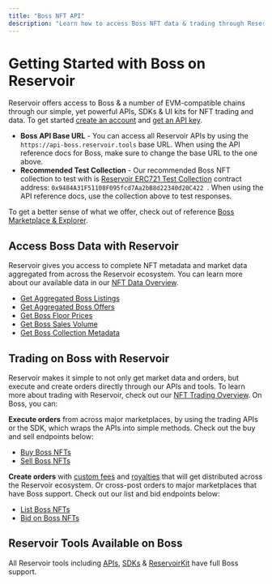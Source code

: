 ```yaml
---
title: "Boss NFT API"
description: "Learn how to access Boss NFT data & trading through Reservoir's developer tools"
---
```


# Getting Started with Boss on Reservoir

Reservoir offers access to Boss & a number of EVM-compatible chains through our simple, yet powerful APIs, SDKs & UI kits for NFT trading and data. To get started [create an account](https://dashboard.reservoir.tools/) and [get an API key](/reference/dashboard-sign-up).

* **Boss API Base URL** - You can access all Reservoir APIs by using the `https://api-boss.reservoir.tools` base URL. When using the API reference docs for Boss, make sure to change the base URL to the one above.
* **Recommended Test Collection** - Our recommended Boss NFT collection to test with is [Reservoir ERC721 Test Collection](https://explorer.boss.proofofplay.com/address/0x9484A31F51108F095fcd7Aa2bB8d22340d20C422) contract address: `0x9484A31F51108F095fcd7Aa2bB8d22340d20C422 `. When using the API reference docs, use the collection above to test responses.

To get a better sense of what we offer, check out of reference [Boss Marketplace & Explorer](https://explorer.reservoir.tools/boss).

## Access Boss Data with Reservoir

Reservoir gives you access to complete NFT metadata and market data aggregated from across the Reservoir ecosystem. You can learn more about our available data in our [NFT Data Overview](/reference/nft-data-overview).

* [Get Aggregated Boss Listings](/reference/getordersasksv5)
* [Get Aggregated Boss Offers](/reference/getordersbidsv6)
* [Get Boss Floor Prices](/reference/getcollectionsv7)
* [Get Boss Sales Volume](/reference/getcollectionsdailyvolumesv1)
* [Get Boss Collection Metadata](/reference/gettokensv7)

## Trading on Boss with Reservoir

Reservoir makes it simple to not only get market data and orders, but execute and create orders directly through our APIs and tools. To learn more about trading with Reservoir, check out our [NFT Trading Overview](/reference/creating-and-filling-orders). On Boss, you can:

**Execute orders** from across major marketplaces, by using the trading APIs or the SDK, which wraps the APIs into simple methods. Check out the buy and sell endpoints below:

* [Buy Boss NFTs](/reference/postexecutebuyv7)
* [Sell Boss NFTs](/reference/postexecutesellv7)

**Create orders** with [custom fees](/docs/custom-fees) and [royalties](/docs/royalties) that will get distributed across the Reservoir ecosystem. Or cross-post orders to major marketplaces that have Boss support. Check out our list and bid endpoints below:

* [List Boss NFTs](/reference/postexecutelistv5)
* [Bid on Boss NFTs](/reference/postexecutebidv5)

## Reservoir Tools Available on Boss

All Reservoir tools including [APIs](/reference/overview), [SDKs](/reference/reservoir-sdk-jstsnode) & [ReservoirKit](/reference/reservoirkit) have full Boss support.
